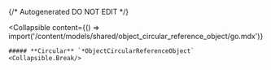 {/* Autogenerated DO NOT EDIT  */}

<Collapsible
    content={() => import('/content/models/shared/object_circular_reference_object/go.mdx')}
>
    ##### **Circular** `*ObjectCircularReferenceObject`
    <Collapsible.Break/>
</Collapsible>

